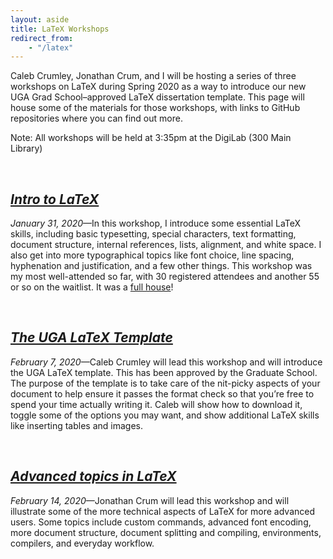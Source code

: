 ```yaml
---
layout: aside
title: LaTeX Workshops
redirect_from: 
    - "/latex"
---
```


Caleb Crumley, Jonathan Crum, and I will be hosting a series of three workshops on LaTeX during Spring 2020 as a way to introduce our new UGA Grad School--approved LaTeX dissertation template. This page will house some of the materials for those workshops, with links to GitHub repositories where you can find out more.

Note: All workshops will be held at 3:35pm at the DigiLab (300 Main Library) 

<br/>

## [*Intro to LaTeX*](https://github.com/JoeyStanley/LaTeX_workshops)

*January 31, 2020*---In this workshop, I introduce some essential LaTeX skills, including basic typesetting, special characters, text formatting, document structure, internal references, lists, alignment, and white space. I also get into more typographical topics like font choice, line spacing, hyphenation and justification, and a few other things. This workshop was my most well-attended so far, with 30 registered attendees and another 55 or so on the waitlist. It was a [full house](/blog/full-house-at-my-first-latex-workshop)!

<br/>

## [*The UGA LaTeX Template*](https://github.com/DigiUGA/UGA-Dissertation-LaTeX-Template)

*February 7, 2020*---Caleb Crumley will lead this workshop and will introduce the UGA LaTeX template. This has been approved by the Graduate School. The purpose of the template is to take care of the nit-picky aspects of your document to help ensure it passes the format check so that you're free to spend your time actually writing it. Caleb will show how to download it, toggle some of the options you may want, and show additional LaTeX skills like inserting tables and images. 

<br/>

## [*Advanced topics in LaTeX*](https://github.com/krummja/2020_LaTeX_Workshops)

*February 14, 2020*---Jonathan Crum will lead this workshop and will illustrate some of the more technical aspects of LaTeX for more advanced users. Some topics include custom commands, advanced font encoding, more document structure, document splitting and compiling, environments, compilers, and everyday workflow. 

<br/>